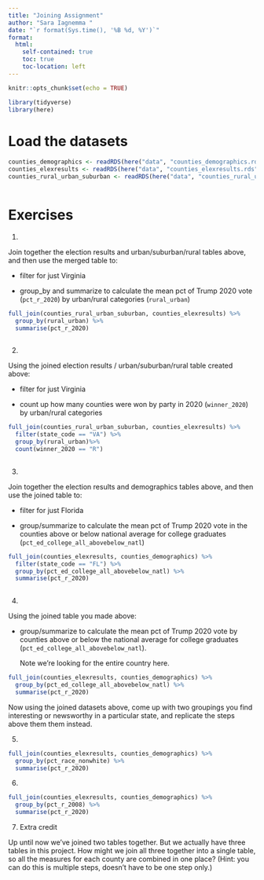 ```yaml
---
title: "Joining Assignment"
author: "Sara Iagnemma "
date: "`r format(Sys.time(), '%B %d, %Y')`"
format:
  html:
    self-contained: true
    toc: true
    toc-location: left
---
```


```r
knitr::opts_chunk$set(echo = TRUE)

library(tidyverse)
library(here)

```

# Load the datasets

```r

counties_demographics <- readRDS(here("data", "counties_demographics.rds"))
counties_elexresults <- readRDS(here("data", "counties_elexresults.rds"))
counties_rural_urban_suburban <- readRDS(here("data", "counties_rural_urban_suburban.rds"))



```

# Exercises

1)  

Join together the election results and urban/suburban/rural tables above, and then use the merged table to:

-   filter for just Virginia

-   group_by and summarize to calculate the mean pct of Trump 2020 vote (`pct_r_2020`) by urban/rural categories (`rural_urban`)

```r

full_join(counties_rural_urban_suburban, counties_elexresults) %>% 
  group_by(rural_urban) %>% 
  summarise(pct_r_2020)
  

```

2)  

Using the joined election results / urban/suburban/rural table created above:

-   filter for just Virginia

-   count up how many counties were won by party in 2020 (`winner_2020`) by urban/rural categories

```r
full_join(counties_rural_urban_suburban, counties_elexresults) %>% 
  filter(state_code == "VA") %>% 
  group_by(rural_urban)%>%
  count(winner_2020 == "R")  
  

```

3)  

Join together the election results and demographics tables above, and then use the joined table to:

-   filter for just Florida

-   group/summarize to calculate the mean pct of Trump 2020 vote in the counties above or below national average for college graduates (`pct_ed_college_all_abovebelow_natl`)

```r

full_join(counties_elexresults, counties_demographics) %>% 
  filter(state_code == "FL") %>% 
  group_by(pct_ed_college_all_abovebelow_natl) %>% 
  summarise(pct_r_2020)
  
```

4)  

Using the joined table you made above:

-   group/summarize to calculate the mean pct of Trump 2020 vote by counties above or below the national average for college graduates (`pct_ed_college_all_abovebelow_natl`).

    Note we're looking for the entire country here.

```r

full_join(counties_elexresults, counties_demographics) %>% 
  group_by(pct_ed_college_all_abovebelow_natl) %>% 
  summarise(pct_r_2020)


```

Now using the joined datasets above, come up with two groupings you find interesting or newsworthy in a particular state, and replicate the steps above them them instead.

5)  

```r

full_join(counties_elexresults, counties_demographics) %>% 
  group_by(pct_race_nonwhite) %>% 
  summarise(pct_r_2020)


```

6)  

```r

full_join(counties_elexresults, counties_demographics) %>% 
  group_by(pct_r_2008) %>% 
  summarise(pct_r_2020)


```

7)  Extra credit

Up until now we've joined two tables together. But we actually have three tables in this project. How might we join all three together into a single table, so all the measures for each county are combined in one place? (Hint: you can do this is multiple steps, doesn't have to be one step only.)

```r




```
